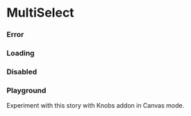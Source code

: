 

<Meta title="Design System|MultiSelect" component={MultiSelect} />

# MultiSelect

<Preview>
  <Story name="default">
    <MultiSelect
      selectedOptions={[{ value: 'foo' }, { value: 'bar' }]}
      options={[
        { value: 'foo' },
        { value: 'bar' },
        { value: 'baz' },
        { value: 'foo2' },
        { value: 'bar2' },
        { value: 'baz2' },
      ]}
    />
  </Story>
</Preview>

<Props of={MultiSelect} />

### Error

<Preview>
  <Story name="error">
    <MultiSelect
      error
      selectedOptions={[{ value: 'foo' }, { value: 'bar' }]}
      options={[
        { value: 'foo' },
        { value: 'bar' },
        { value: 'baz' },
        { value: 'foo2' },
        { value: 'bar2' },
        { value: 'baz2' },
      ]}
    />
  </Story>
</Preview>

### Loading

<Preview>
  <Story name="loading">
    <MultiSelect
      loading
      selectedOptions={[{ value: 'foo' }, { value: 'bar' }]}
      options={[
        { value: 'foo' },
        { value: 'bar' },
        { value: 'baz' },
        { value: 'foo2' },
        { value: 'bar2' },
        { value: 'baz2' },
      ]}
    />
  </Story>
</Preview>

### Disabled

<Preview>
  <Story name="disabled">
    <MultiSelect
      disabled
      selectedOptions={[{ value: 'foo' }, { value: 'bar' }]}
      options={[
        { value: 'foo' },
        { value: 'bar' },
        { value: 'baz' },
        { value: 'foo2' },
        { value: 'bar2' },
        { value: 'baz2' },
      ]}
    />
  </Story>
</Preview>

### Playground

Experiment with this story with Knobs addon in Canvas mode.

<Story name="knobs" decorators={[withKnobs]}>
  <MultiSelect
    label="Label"
    loading={boolean('loading')}
    disabled={boolean('disabled')}
    error={boolean('error')}
    options={[
      { value: 'foo' },
      { value: 'bar' },
      { value: 'baz' },
      { value: 'foo2' },
      { value: 'bar2' },
      { value: 'baz2' },
    ]}
  />
</Story>
